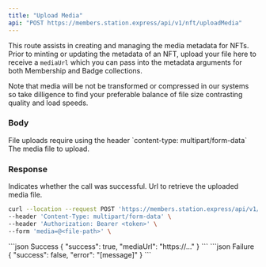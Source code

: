 ```yaml
---
title: "Upload Media"
api: "POST https://members.station.express/api/v1/nft/uploadMedia"
---
```


This route assists in creating and managing the media metadata for NFTs.
Prior to minting or updating the metadata of an NFT, upload your file here to
receive a `mediaUrl` which you can pass into the metadata arguments for both
Membership and Badge collections.

Note that media will be not be transformed or compressed in our systems so take
dilligence to find your preferable balance of file size contrasting quality and load speeds.

### Body

<Note>
  File uploads require using the header `content-type: multipart/form-data`
</Note>

<ParamField body="media" type="file">
  The media file to upload.
</ParamField>

### Response

<ResponseField name="success" type="boolean">
  Indicates whether the call was successful.
</ResponseField>

<ResponseField name="mediaUrl" type="string">
  Url to retrieve the uploaded media file.
</ResponseField>

<RequestExample>

```bash Example Request
curl --location --request POST 'https://members.station.express/api/v1/nft/uploadMedia' \
--header 'Content-Type: multipart/form-data' \
--header 'Authorization: Bearer <token>' \
--form 'media=@<file-path>' \
```

</RequestExample>

<ResponseExample>
  ```json Success
  {
    "success": true,
    "mediaUrl": "https://..."
  }
  ```
  ```json Failure
  {
    "success": false,
    "error": "[message]"
  }
  ```
</ResponseExample>
